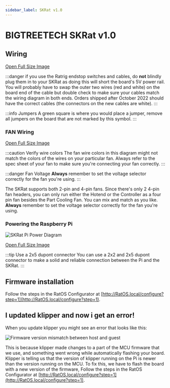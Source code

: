 ```yaml
---
sidebar_label: SKRat v1.0
---
```



# BIGTREETECH SKRat v1.0

## Wiring

<WiringSVG width="100%" height={null} />

[Open Full Size Image](_media/skrat-10-wiring.svg)

:::danger if you use the Ratrig endstop switches and cables, do **not** blindly plug them in to your SKRat as doing this will short the board's 5V power rail.
You will probably have to swap the outer two wires (red and white) on the board end of the cable but double check to make sure your cables match the wiring diagram in both ends.
Orders shipped after October 2022 should have the correct cables (the connectors on the new cables are white).
:::

:::info Jumpers
A green square is where you would place a jumper, remove all jumpers on the board that are not marked by this symbol.
:::

### FAN Wiring

<FanSVG width="100%" height={null} />

[Open Full Size Image](_media/skrat-10-fan-wiring.svg)

:::caution Verify wire colors
The fan wire colors in this diagram might not match the colors of the wires on your particular fan. Always refer to the spec sheet of your fan to make sure you're connecting your fan correctly.
:::

:::danger Fan Voltage
**Always** remember to set the voltage selector correctly for the fan you're using.
:::

The SKRat supports both 2-pin and 4-pin fans. Since there's only 2 4-pin fan headers, you can only run either the Hotend or the Controller as a four pin fan besides the Part Cooling Fan. You can mix and match as you like. **Always** remember to set the voltage selector correctly for the fan you're using.

### Powering the Raspberry Pi

![SKRat Pi Power Diagram](_media/skrat-10-pi-wiring.png)

[Open Full Size Image](_media/skrat-10-pi-wiring.png)

:::tip Use a 2x5 dupont connector
You can use a 2x2 and 2x5 dupont connector to make a solid and reliable connection between the Pi and the SKRat.
:::

## Firmware installation

Follow the steps in the RatOS Configurator at [http://RatOS.local/configure?step=1](http://RatOS.local/configure?step=1).

## I updated klipper and now i get an error!

When you update klipper you might see an error that looks like this:

![Firmware version mismatch between host and guest](/img/firmware_version_mismatch.png)

This is because klipper made changes to a part of the MCU firmware that we use, and something went wrong while automatically flashing your board. Klipper is telling us that the version of klipper running on the Pi is newer than the version running on the MCU. To fix this, we have to flash the board with a new version of the firmware, Follow the steps in the RatOS Configurator at [http://RatOS.local/configure?step=1](http://RatOS.local/configure?step=1).
